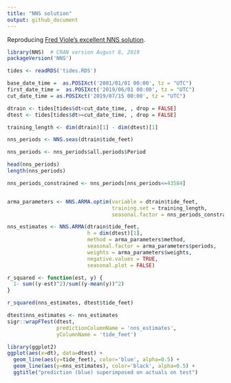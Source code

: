 ```yaml
---
title: "NNS solution"
output: github_document
---
```


Reproducing [Fred Viole's excellent NNS solution](https://htmlpreview.github.io/?https://github.com/OVVO-Financial/NNS/blob/NNS-Beta-Version/examples/tides.html).

```r
library(NNS)  # CRAN version August 8, 2019
packageVersion('NNS')
```

```r
tides <- readRDS('tides.RDS')

base_date_time =  as.POSIXct('2001/01/01 00:00', tz = "UTC")
first_date_time =  as.POSIXct('2019/06/01 00:00', tz = "UTC")
cut_date_time = as.POSIXct('2019/07/15 00:00', tz = "UTC")

dtrain <- tides[tides$dt<cut_date_time, , drop = FALSE]
dtest <- tides[tides$dt>=cut_date_time, , drop = FALSE]

training_length <- dim(dtrain)[1] - dim(dtest)[1]
```

```r
nns_periods <- NNS.seas(dtrain$tide_feet)
```

```r
nns_periods <- nns_periods$all.periods$Period

head(nns_periods)
length(nns_periods)
```

```r
nns_periods_constrained <- nns_periods[nns_periods<=43584]


arma_parameters <- NNS.ARMA.optim(variable = dtrain$tide_feet,
                                  training.set = training_length,
                                  seasonal.factor = nns_periods_constrained[1:100])
```


```r
nns_estimates <- NNS.ARMA(dtrain$tide_feet, 
                          h = dim(dtest)[1], 
                          method = arma_parameters$method,
                          seasonal.factor = arma_parameters$periods, 
                          weights = arma_parameters$weights,
                          negative.values = TRUE,
                          seasonal.plot = FALSE)
```

```r
r_squared <- function(est, y) {
  1- sum((y-est)^2)/sum((y-mean(y))^2)
}

r_squared(nns_estimates, dtest$tide_feet)
```

```r
dtest$nns_estimates <- nns_estimates
sigr::wrapFTest(dtest, 
                predictionColumnName = 'nns_estimates',
                yColumnName = 'tide_feet')
```


```r
library(ggplot2)
ggplot(aes(x=dt), data=dtest) +
  geom_line(aes(y=tide_feet), color='blue', alpha=0.5) + 
  geom_line(aes(y=nns_estimates), color='black', alpha=0.5) +
  ggtitle("prediction (blue) superimposed on actuals on test")
```

